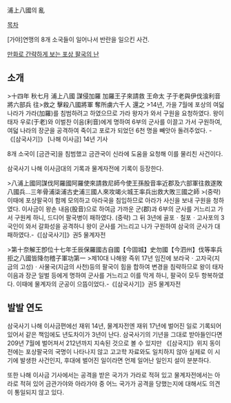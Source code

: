 浦上八國의 亂

[[목차]]

[가야]연맹의 8개 소국들이 일어나서 반란을 일으킨 사건.

[http://bbs2.ruliweb.daum.net/gaia/do/ruliweb/family/216/read?articleId=13209260&bbsId=G005&searchKey=userid&itemGroupId=&searchName=%EC%82%BC%ED%95%9C%EC%9D%BC%ED%86%B5&itemId=63&searchValue=1Tz8Zn6HpKw0&platformId=&pageIndex=1 만화로 간략하게 보는 포상 팔국의 난]

== 소개 ==
>十四年 秋七月 浦上八國 謀侵加羅 加羅王子來請救 王命太 子于老與伊伐湌利音 將六部兵 往>救之 擊殺八國將軍 奪所虜六千人 還之
>14년, 가을 7월에 포상의 여덟 나라가 가라(加羅)를 침범하려고 하였으므로 가라 왕자가 와서 구원을 요청하였다. 왕이 태자 우로(于老)와 이벌찬 이음(利音)에게 명하여 6부의 군사를 이끌고 가서 구원하여, 여덟 나라의 장군을 공격하여 죽이고 포로가 되었던 6천 명을 빼앗아 돌려주었다. - 《[삼국사기]》 [나해 이사금] 14년 기사

8개 소국이 [금관국]을 침범했고 금관국이 신라에 도움을 요청해 이를 물리친 사건이다. 

삼국사기 나해 이사금대의 기록과 물계자전에 기록이 등장한다.

>八浦上國同謀伐阿羅國阿羅使來請救尼師今使王孫股音率近郡及六部軍往救遂敗八國兵...三年骨浦柒浦古史浦三國人來攻竭火城王率兵出救大敗三國之師
>(중략)이때에 포상팔국이 함께 모의하고 아라국을 침입하므로 아라가 사신을 보내 구원을 청하였다. 이사금이 왕손 내음(股音)으로 하여금 가까운 군(郡)과 6부의 군사를 거느리고 가서 구원케 하니, 드디어 팔국병이 패하였다. (중략) 그 뒤 3년에 골포ㆍ칠포ㆍ고사포의 3국인이 와서 갈화성을 공격하니 왕이 군사를 거느리고 나가 구원하여 삼국의 군사가 대패하였다.-《[삼국사기]》권5 물계자전

>第十奈解王卽位十七年壬辰保羅國古自國【今固城】史勿國【今泗州】伐等率兵拒之八國皆降勿稽子軍功第一
>제10대 나해왕 즉위 17년 임진에 보라국ㆍ고자국(지금의 고성)ㆍ사물국(지금의 사천)등의 팔국이 힘을 합하여 변경을 침략하므로 왕이 태자 이음과 장군 일벌 등에게 명하여 군사를 거느리고 이를 막게 하니, 팔국이 모두 항복하였다. 이때에 물계자의 군공이 으뜸이었다.-《[삼국사기]》권5 물계자전

== 발발 연도 ==
삼국사기 나해 이사금편에선 재위 14년, 물계자전엔 재위 17년에 벌어진 일로 기록되어 있어서 같은 책임에도 년도차이가 3년이 난다. 삼국사기의 기년을 그대로 받아들인다면 209년 7월에 벌어져서 212년까지 지속된 것으로 볼 수 있지만 《[삼국지]》위지 동이전에는 포상팔국의 국명이 나타나지 않고 고고학 자료와도 일치하지 않아 실제로 이 시기에 발생한 사건인지, 후대에 벌어진 일이라면 언제 일어난 일인지 설이 분분하다.

또한 나해 이사금 기사에서는 공격을 받은 국가가 가라로 적혀 있고 물계자전에서는 아라로 적혀 있어 금관가야와 아라가야 중 어느 국가가 공격을 당했는지에 대해서도 의견이 통일되지 않고 있다.
